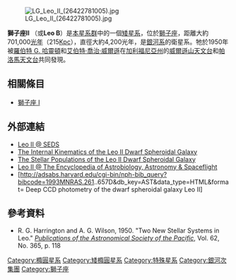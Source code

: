 {{Galaxy
| name = 獅子座II（獅子座B）
| image = 
| epoch = [[J2000|J2000]]
| type = E0 pec<ref name="ned">{{cite web
  | title=NASA/IPAC Extragalactic Database
  | work=Results for Leo B
  | url=http://nedwww.ipac.caltech.edu/
  | accessdate=2006-11-18
  | archive-date=2013-06-07
  | archive-url=https://www.webcitation.org/6HCTOFxDD?url=http://ned.ipac.caltech.edu/
  | dead-url=no
  }}</ref>
| ra = {{RA|11|13|29.2}}<ref name="ned" />
| dec = {{DEC|+22|09|17}}<ref name="ned" />
| dist_ly = 690 ± 70 [[光年|kly]] (210 ± 20 [[秒差距|kpc]])<ref name="karachentsevetal2004">{{cite journal
  | author=I. D. Karachentsev, V. E. Karachentseva, W. K. Hutchmeier, D. I. Makarov
  | title=A Catalog of Neighboring Galaxies
  | journal=Astronomical Journal
  | year=2004
  | volume=127
  | pages=2031-2068
  | url=http://adsabs.harvard.edu/abs/2004AJ....127.2031K
  | access-date=2008-02-11
  | archive-date=2007-10-12
  | archive-url=https://web.archive.org/web/20071012005906/http://adsabs.harvard.edu/abs/2004AJ....127.2031K
  | dead-url=no
  }}</ref><ref name="Karachentsevetal2006">{{cite journal
  | author=Karachentsev, I. D.; Kashibadze, O. G.
  | title=Masses of the local group and of the M81 group estimated from distortions in the local velocity field
  | journal=Astrophysics
  | year=2006
  | volume=49
  | issue=1
  | pages=3-18
  | url=http://adsabs.harvard.edu/cgi-bin/nph-bib_query?bibcode=2006Ap.....49....3K }}</ref>
| z = -87 ± 5 [[公里|km]]/s<ref name="ned" />
| appmag_v = 12.6<ref name="ned" />
| size_v = 12′.0 × 11′.0<ref name="ned" />
| constellation name = [[獅子座|獅子座]]
| names = Leo II,<ref name="ned" /> [[Uppsala_General_Catalogue|UGC]] 6253,<ref name="ned" /> [[Principal_Galaxies_Catalogue|PGC]] 34176,<ref name="ned" /><br>[[David_Dunlap_Observatory_Catalogue|DDO]] 93,<ref name="ned" /> Harrington-Wilson #2<ref name="ned" />
}}



[[File:LG_Leo_II_(26422781005).jpg|thumb]]

'''獅子座II''' （或'''Leo B'''）是[[本星系群|本星系群]]中的一個[[矮星系|矮星系]]，位於[[獅子座|獅子座]]，距離大約701,000[[光年|光年]]（215[[秒差距|Kpc]]），直徑大約4,200光年，是[[銀河系|銀河系]]的衛星系。牠於1950年被[[羅伯特_G._哈靈頓|羅伯特 G. 哈靈頓]]和[[艾伯特·喬治·威爾遜|艾伯特·喬治·威爾遜]]在[[加利福尼亞州|加利福尼亞州]]的[[威爾遜山天文台|威爾遜山天文台]]和[[帕洛馬天文台|帕洛馬天文台]]共同發現。

== 相關條目 ==
*[[獅子座_I|獅子座 I]] 

== 外部連結 ==
*[https://web.archive.org/web/20080301224948/http://www.seds.org/~spider/spider/LG/leo2.html Leo II @ SEDS]
*[https://web.archive.org/web/20070929131842/http://www.aas.org/publications/baas/v26n4/aas185/abs/S5104.html The Internal Kinematics of the Leo II Dwarf Spheroidal Galaxy]
*[https://web.archive.org/web/20070926223728/http://www.aas.org/publications/baas/v26n4/aas185/abs/S5105.html The Stellar Populations of the Leo II Dwarf Spheroidal Galaxy]
*[http://www.daviddarling.info/encyclopedia/L/Leo_II.html Leo II @ The Encyclopedia of Astrobiology, Astronomy & Spaceflight] {{Wayback|url=http://www.daviddarling.info/encyclopedia/L/Leo_II.html |date=20171214115626 }}
*[http://adsabs.harvard.edu/cgi-bin/nph-bib_query?bibcode=1993MNRAS.261..657D&db_key=AST&data_type=HTML&format= Deep CCD photometry of the dwarf spheroidal galaxy Leo II]

== 參考資料 ==
*R. G. Harrington and A. G. Wilson, 1950. "Two New Stellar Systems in Leo."  ''[[Publications_of_the_Astronomical_Society_of_the_Pacific|Publications of the Astronomical Society of the Pacific]]'', Vol. 62, No. 365, p. 118
<div class="references-small"><references/></div>

{{本星系群}}

[[Category:橢圓星系|Category:橢圓星系]]
[[Category:矮橢圓星系|Category:矮橢圓星系]]
[[Category:特殊星系|Category:特殊星系]]
[[Category:銀河次集團|Category:銀河次集團]]
[[Category:獅子座|Category:獅子座]]
